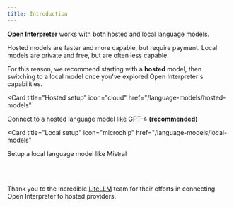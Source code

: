 ```yaml
---
title: Introduction
---
```


**Open Interpreter** works with both hosted and local language models.

Hosted models are faster and more capable, but require payment. Local models are private and free, but are often less capable.

For this reason, we recommend starting with a **hosted** model, then switching to a local model once you've explored Open Interpreter's capabilities.

<CardGroup>

<Card
  title="Hosted setup"
  icon="cloud"
  href="/language-models/hosted-models"
>
  Connect to a hosted language model like GPT-4 **(recommended)**
</Card>

<Card
  title="Local setup"
  icon="microchip"
  href="/language-models/local-models"
>
  Setup a local language model like Mistral
</Card>

</CardGroup>

<br/>
<br/>

<span class="opacity-50">Thank you to the incredible [LiteLLM](https://litellm.ai/) team for their efforts in connecting Open Interpreter to hosted providers.</span>